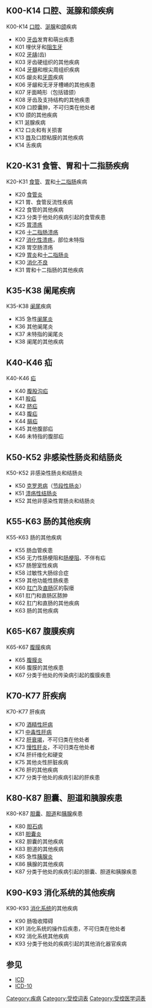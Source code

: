 {{ICD-10A}}

== K00-K14 口腔、涎腺和颌疾病 ==
K00-K14 [[口腔|口腔]]、[[唾腺|涎腺]]和[[颌|颌]]疾病
* K00 [[牙齿|牙齿]]发育和萌出疾患
* K01 埋伏牙和[[阻生牙|阻生牙]]
* K02 [[牙龋|牙龋]](齿)
* K03 牙齿硬组织的其他疾病
* K04 [[牙髓|牙髓]]和根尖周组织疾病
* K05 龈炎和[[牙周|牙周]]疾病
* K06 牙龈和无牙牙槽嵴的其他疾患
* K07 牙面畸形（包括错颌）
* K08 牙齿及支持结构的其他疾患
* K09 口腔囊肿，不可归类在他处者
* K10 颌的其他疾病
* K11 涎腺疾病
* K12 口炎和有关损害
* K13 [[唇|唇]]及口腔粘膜的其他疾病
* K14 舌疾病

== K20-K31 食管、胃和十二指肠疾病 ==
K20-K31 [[食管|食管]]、[[胃|胃]]和[[十二指肠|十二指肠]]疾病
* K20 [[食管炎|食管炎]]
* K21 胃、食管反流性疾病
* K22 食管的其他疾病
* K23 分类于他处的疾病引起的食管疾患
* K25 [[胃溃疡|胃溃疡]]
* K26 [[十二指肠溃疡|十二指肠溃疡]]
* K27 [[消化性溃疡|消化性溃疡]]，部位未特指
* K28 胃空肠溃疡
* K29 [[胃炎|胃炎]]和[[十二指肠炎|十二指肠炎]]
* K30 [[消化不良|消化不良]]
* K31 胃和十二指肠的其他疾病

== K35-K38 阑尾疾病 ==
K35-K38 [[阑尾|阑尾]]疾病
* K35 急性[[阑尾炎|阑尾炎]]
* K36 其他阑尾炎
* K37 未特指的阑尾炎
* K38 阑尾的其他疾病

== K40-K46 疝 ==
K40-K46 [[疝|疝]]
* K40 [[腹股沟疝|腹股沟疝]]
* K41 [[股疝|股疝]]
* K42 [[脐疝|脐疝]]
* K43 [[腹疝|腹疝]]
* K44 [[膈疝|膈疝]]
* K45 其他腹部疝
* K46 未特指的腹部疝

== K50-K52 非感染性肠炎和结肠炎 ==
K50-K52 非感染性肠炎和结肠炎
* K50 [[克罗恩病|克罗恩病]]（[[节段性肠炎|节段性肠炎]]）
* K51 [[溃疡性结肠炎|溃疡性结肠炎]]
* K52 其他非感染性胃肠炎和结肠炎

== K55-K63 肠的其他疾病 ==
K55-K63 肠的其他疾病
* K55 肠血管疾患
* K56 无力性肠梗阻和[[肠梗阻|肠梗阻]]、不伴有疝
* K57 肠憩室性疾病
* K58 过敏性大肠综合症
* K59 其他功能性肠疾患
* K60 [[肛门|肛门]]及[[直肠|直肠]]区的裂瘘
* K61 肛门和直肠区脓肿
* K62 肛门和直肠的其他疾病
* K63 肠的其他疾病

== K65-K67 腹膜疾病 ==
K65-K67 [[腹膜|腹膜]]疾病
* K65 [[腹膜炎|腹膜炎]]
* K66 腹膜的其他疾患
* K67 分类于他处的传染病引起的腹膜疾患

== K70-K77 肝疾病 ==
K70-K77 肝疾病
* K70 [[酒精肝|酒精性肝病]]
* K71 [[中毒性肝病|中毒性肝病]]
* K72 [[肝衰竭|肝衰竭]]，不可归类在他处者
* K73 [[慢性肝炎|慢性肝炎]]，不可归类在他处者
* K74 肝纤维化和硬变
* K75 其他炎性肝脏疾病
* K76 肝的其他疾病
* K77 分类于他处的疾病引起的肝疾患

== K80-K87 胆囊、胆道和胰腺疾患 ==
K80-K87 [[胆囊|胆囊]]、[[胆道|胆道]]和[[胰腺|胰腺]]疾患
* K80 [[胆石病|胆石病]]
* K81 [[胆囊炎|胆囊炎]]
* K82 胆囊的其他疾病
* K83 胆道的其他疾病
* K85 急性[[胰腺炎|胰腺炎]]
* K86 胰腺的其他疾病
* K87 分类于他处的疾病引起的胆囊、胆道和胰腺疾患

== K90-K93 消化系统的其他疾病 ==
K90-K93 [[消化系统|消化系统]]的其他疾病
* K90 肠吸收障碍
* K91 消化系统的操作后疾患，不可归类在他处者
* K92 消化系统其他疾病
* K93 分类于他处的疾病引起的其他消化器官疾病

== 参见 ==
*[[ICD|ICD]]
*[[ICD-10|ICD-10]]

[[Category:疾病|Category:疾病]]
[[Category:受控词表|Category:受控词表]]
[[Category:受控医学词表|Category:受控医学词表]]